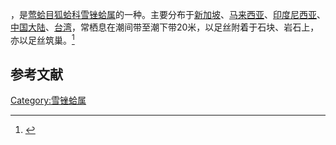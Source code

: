 {{noteTA
|T=zh-cn:脆壳雪锉蛤; zh-tw:薄片狐蛤;
|1=zh-cn:脆壳雪锉蛤; zh-tw:薄片狐蛤;
}}
{{Speciesbox
| name = 脆壳雪锉蛤
| image = File Shell - Limaria Fragilis.jpg
| image_width = 250px
| genus = Limaria
| species = fragilis
| authority = (Gmelin, 1791)
}}
{{地区用词4|start=学名：''{{lang|la|Limaria fragilis}}''|cn=脆壳雪锉蛤|tw=薄片狐蛤|as=称}}，是[[莺蛤目|莺蛤目]][[狐蛤科|狐蛤科]][[雪锉蛤属|雪锉蛤属]]的一种。主要分布于[[新加坡|新加坡]]、[[马来西亚|马来西亚]]、[[印度尼西亚|印度尼西亚]]、[[中国大陆|中国大陆]]、[[台湾|台湾]]，常栖息在潮间带至潮下带20米，以足丝附着于石块、岩石上，亦以足丝筑巢。<ref>{{cite web|url=http://shell.sinica.edu.tw/chinese/shellbase_detail.php?science_no=2363|title=国际贝库：脆壳雪锉蛤|publisher=台湾贝类资料库|accessdate=2009-08-11|archive-date=2016-03-04|archive-url=https://web.archive.org/web/20160304113614/http://shell.sinica.edu.tw/chinese/shellbase_detail.php?science_no=2363|dead-url=no}}</ref>

== 参考文献 ==
{{reflist|2}}
{{Taxonbar|from=Q6548889}}

[[Category:雪锉蛤属|Category:雪锉蛤属]]